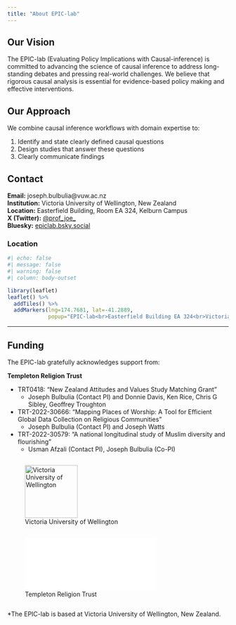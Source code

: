 ```yaml
---
title: "About EPIC-lab"
---
```


## Our Vision

The EPIC-lab (Evaluating Policy Implications with Causal-inference) is committed to advancing the science of causal inference to address long-standing debates and pressing real-world challenges. We believe that rigorous causal analysis is essential for evidence-based policy making and effective interventions.


## Our Approach

We combine causal inference workflows with domain expertise to:

1. Identify and state clearly defined causal questions
2. Design studies that answer these questions
3. Clearly communicate findings

## Contact

**Email:** joseph.bulbulia@vuw.ac.nz  
**Institution:** Victoria University of Wellington, New Zealand  
**Location:** Easterfield Building, Room EA 324, Kelburn Campus  
**X (Twitter):** [@prof_joe_](https://x.com/prof_joe_)  
**Bluesky:** [epiclab.bsky.social](https://epiclab.bsky.social)

### Location

```r
#| echo: false
#| message: false
#| warning: false
#| column: body-outset

library(leaflet)
leaflet() %>%
  addTiles() %>%
  addMarkers(lng=174.7681, lat=-41.2889, 
             popup="EPIC-lab<br>Easterfield Building EA 324<br>Victoria University of Wellington")
```

---

## Funding

The EPIC-lab gratefully acknowledges support from:

**Templeton Religion Trust**

- TRT0418: "New Zealand Attitudes and Values Study Matching Grant"
  - Joseph Bulbulia (Contact PI) and Donnie Davis, Ken Rice, Chris G Sibley, Geoffrey Troughton
  
- TRT-2022-30666: "Mapping Places of Worship: A Tool for Efficient Global Data Collection on Religious Communities"
  - Joseph Bulbulia (Contact PI) and Joseph Watts
  
- TRT-2022-30579: "A national longitudinal study of Muslim diversity and flourishing"
  - Usman Afzali (Contact PI), Joseph Bulbulia (Co-PI)
  


:::: {.columns}
::: {.column width="60%"}
![Victoria University of Wellington](images/logos/vuw-logo.jpg){height="120px"}
:::
::::

:::: {.columns}
::: {.column width="50%"}
![Templeton Religion Trust](images/logos/trt-logo.png.pdf){height="120px"}
:::
::::

*The EPIC-lab is based at Victoria University of Wellington, New Zealand.
